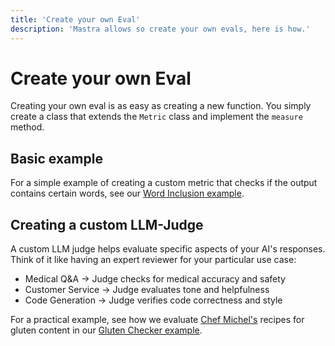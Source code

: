 ```yaml
---
title: 'Create your own Eval'
description: 'Mastra allows so create your own evals, here is how.'
---
```


# Create your own Eval

Creating your own eval is as easy as creating a new function. You simply create a class that extends the `Metric` class and implement the `measure` method.

## Basic example

For a simple example of creating a custom metric that checks if the output contains certain words, see our [Word Inclusion example](/examples/evals/word-inclusion).

## Creating a custom LLM-Judge

A custom LLM judge helps evaluate specific aspects of your AI's responses. Think of it like having an expert reviewer for your particular use case:

- Medical Q&A → Judge checks for medical accuracy and safety
- Customer Service → Judge evaluates tone and helpfulness
- Code Generation → Judge verifies code correctness and style

For a practical example, see how we evaluate [Chef Michel's](/docs/guides/chef-michel) recipes for gluten content in our [Gluten Checker example](/examples/evals/custom-eval).
